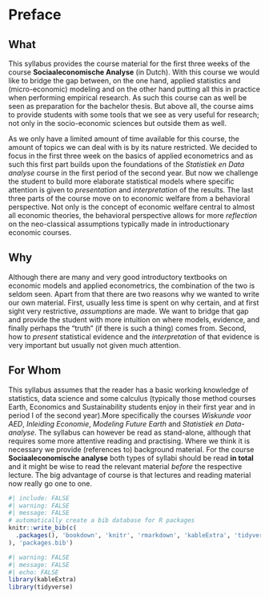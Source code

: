 # Preface {.unnumbered}

## What {-}

This syllabus provides the course material for the first three weeks of the course **Sociaaleconomische Analyse** (in Dutch). With this course we would like to bridge the gap between, on the one hand, applied statistics and (micro-economic) modeling and on the other hand putting all this in practice when performing empirical research. As such this course can as well be seen as preparation for the bachelor thesis. But above all, the course aims to provide students with some tools that we see as very useful for research; not only in the socio-economic sciences but outside them as well.

As we only have a limited amount of time available for this course, the amount of topics we can deal with is by its nature restricted. We decided to focus in the first three week on the basics of applied econometrics and as such this first part builds upon the foundations of the *Statistiek en Data analyse* course in the first period of the second year. But now we challenge the student to build more elaborate statistical models where specific attention is given to *presentation* and *interpretation* of the results. The last three parts of the course move on to economic welfare from a behavioral perspective. Not only is the concept of economic welfare central to almost all economic theories, the behavioral perspective allows for more *reflection* on the neo-classical assumptions typically made in introductionary economic courses. 

## Why {-}

Although there are many and very good introductory textbooks on economic models and applied econometrics, the combination of the two is seldom seen. Apart from that there are two reasons why we wanted to write our own material. First, usually less time is spent on why certain, and at first sight very restrictive, *assumptions* are made. We want to bridge that gap and provide the student with more intuition on where models, evidence, and finally perhaps the "truth" (if there is such a thing) comes from. Second, how to *present* statistical evidence and the *interpretation* of that evidence is very important but usually not given much attention.

## For Whom {-}

This syllabus assumes that the reader has a basic working knowledge of statistics, data science and some calculus (typically those method courses Earth, Economics and Sustainability students enjoy in their first year and in period I of the second year).[More specifically the courses *Wiskunde voor AED*, *Inleiding Economie*, *Modeling Future Earth* and *Statistiek en Data-analyse*.]{.aside} The syllabus can however be read as stand-alone, although that requires some more attentive reading and practising. Where we think it is necessary we provide (references to) background material. For the course **Sociaaleconomische analyse** both types of syllabi should be read **in total** and it might be wise to read the relevant material *before* the respective lecture. The big advantage of course is that lectures and reading material now really go one to one. 

```r
#| include: FALSE
#| warning: FALSE
#| message: FALSE
# automatically create a bib database for R packages
knitr::write_bib(c(
  .packages(), 'bookdown', 'knitr', 'rmarkdown', 'kableExtra', 'tidyverse'
), 'packages.bib')
```

```r
#| warning: FALSE
#| message: FALSE
#| echo: FALSE
library(kableExtra)
library(tidyverse)
```